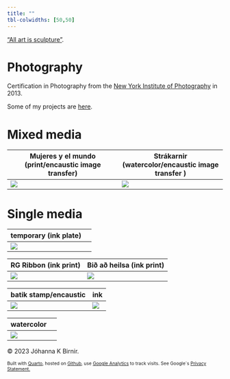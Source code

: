 ```yaml
---
title: ""
tbl-colwidths: [50,50]
---
```


<!-- Google tag (gtag.js) -->

```{=html}
<script async src="https://www.googletagmanager.com/gtag/js?id=G-LPJSR1NJ6X"></script>
```
```{=html}
<script>
  window.dataLayer = window.dataLayer || [];
  function gtag(){dataLayer.push(arguments);}
  gtag('js', new Date());

  gtag('config', 'G-LPJSR1NJ6X');
</script>
```
["All art is sculpture"](https://johannahel.ga/cv/).

# Photography

Certification in Photography from the [New York Institute of Photography](https://www.nyip.edu) in 2013.

Some of my projects are [here](https://www.flickr.com/photos/jkbirnir/albums).

# Mixed media

| Mujeres y el mundo (print/encaustic image transfer) | Strákarnir (watercolor/encaustic image transfer ) |
|-------------------------------------|-----------------------------------|
| ![](images/art1.jpeg)                               | ![](images/art2.jpg)                              |

# Single media

| temporary (ink plate) |     |
|-----------------------|-----|
| ![](images/art8.jpg)  |     |

| RG Ribbon (ink print) | Bið að heilsa (ink print) |
|-----------------------|---------------------------|
| ![](images/art4.jpg)  | ![](images/art3.jpg)      |

| batik stamp/encaustic | ink                  |
|-----------------------|----------------------|
| ![](images/art6.jpg)  | ![](images/art7.jpg) |

| watercolor           |     |
|----------------------|-----|
| ![](images/art5.jpg) |     |

© 2023 Jóhanna K Birnir.

::: {style="font-size: 75%;"}
Built with [Quarto](https://quarto.org/), hosted on [Github](https://github.com/jkbirnir), use [Google Analytics](https://analytics.withgoogle.com/) to track visits. See Google´s [Privacy Statement.](https://policies.google.com/privacy)
:::

